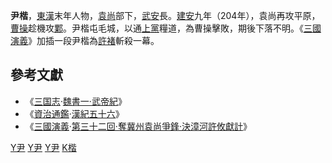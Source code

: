 '''尹楷'''，[[東漢|東漢]]末年人物，[[袁尚|袁尚]]部下，[[武安|武安]]長。[[建安|建安]]九年（204年），袁尚再攻平原，[[曹操|曹操]]趁機攻[[鄴|鄴]]。尹楷屯毛城，以通[[上黨|上黨]]糧道，為曹操擊敗，期後下落不明。《[[三國演義|三國演義]]》加插一段尹楷為[[許褚|許褚]]斬殺一幕。

==參考文獻==
* 《[[三国志|三国志]]·[[s:三國志/卷01|魏書一·武帝紀]]》
* 《[[資治通鑑|資治通鑑]]·[[s:資治通鑑/卷064|漢紀五十六]]》
* 《[[三國演義|三國演義]]·[[s:三國演義/第032回|第三十二回·奪冀州袁尚爭鋒·決漳河許攸獻計]]》

[[Category:東漢軍事人物|Y尹]]
[[Category:三國軍事人物|Y尹]]
[[Category:中國下落不明者|Y尹]]
[[Category:尹姓|K楷]]